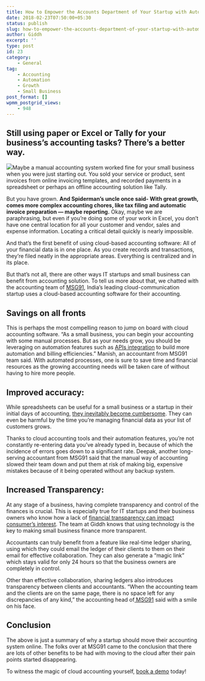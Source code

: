 ```yaml
---
title: How to Empower the Accounts Department of Your Startup with Automated Accounting
date: 2018-02-23T07:50:00+05:30
status: publish
slug: how-to-empower-the-accounts-department-of-your-startup-with-automated-accounting
author: Giddh
excerpt: ''
type: post
id: 23
category:
    - General
tag:
    - Accounting
    - Automation
    - Growth
    - Small Business
post_format: []
wpmm_postgrid_views:
    - 948
---
```

Still using paper or Excel or Tally for your business’s accounting tasks? There’s a better way.
-----------------------------------------------------------------------------------------------

![](../../uploads/2019/11/Gst-return-file.jpeg)Maybe a manual accounting system worked fine for your small business when you were just starting out. You sold your service or product, sent invoices from online invoicing templates, and recorded payments in a spreadsheet or perhaps an offline accounting solution like Tally.

But you have grown. **And Spiderman’s uncle once said- With great growth, comes more complex accounting chores, like tax filing and automatic invoice preparation — maybe reporting.** Okay, maybe we are paraphrasing, but even if you’re doing some of your work in Excel, you don’t have one central location for all your customer and vendor, sales and expense information. Locating a critical detail quickly is nearly impossible.

And that’s the first benefit of using cloud-based accounting software: All of your financial data is in one place. As you create records and transactions, they’re filed neatly in the appropriate areas. Everything is centralized and in its place.

But that’s not all, there are other ways IT startups and small business can benefit from accounting solution. To tell us more about that, we chatted with the accounting team of [MSG91](http://msg91.com/), India’s leading cloud-communication startup uses a cloud-based accounting software for their accounting.

Savings on all fronts
---------------------

This is perhaps the most compelling reason to jump on board with cloud accounting software. “As a small business, you can begin your accounting with some manual processes. But as your needs grow, you should be leveraging on automation features such as [APIs integration](https://developers.giddh.com/collection/giddh-api-integration/46/pages/140) to build more automation and billing efficiencies.” Manish, an accountant from MSG91 team said. With automated processes, one is sure to save time and financial resources as the growing accounting needs will be taken care of without having to hire more people.

Improved accuracy:
------------------

 While spreadsheets can be useful for a small business or a startup in their initial days of accounting, [they inevitably become cumbersome](https://blog.giddh.com/why-you-need-freedom-from-manual-business-processes-9b256d39eeb6). They can even be harmful by the time you’re managing financial data as your list of customers grows.

 Thanks to cloud accounting tools and their automation features, you’re not constantly re-entering data you’ve already typed in, because of which the incidence of errors goes down to a significant rate. Deepak, another long-serving accountant from MSG91 said that the manual way of accounting slowed their team down and put them at risk of making big, expensive mistakes because of it being operated without any backup system.

Increased Transparency:
-----------------------

At any stage of a business, having complete transparency and control of the finances is crucial. This is especially true for IT startups and their business owners who know how a lack of [financial transparency can impact consumer’s interest](https://insight.kellogg.northwestern.edu/article/how-transparent-accounting-leads-to-smarter-decisions). The team at Giddh knows that using technology is the key to making small business finance more transparent.

Accountants can truly benefit from a feature like real-time ledger sharing, using which they could email the ledger of their clients to them on their email for effective collaboration. They can also generate a “magic link” which stays valid for only 24 hours so that the business owners are completely in control.

Other than effective collaboration, sharing ledgers also introduces transparency between clients and accountants. “When the accounting team and the clients are on the same page, there is no space left for any discrepancies of any kind,” the accounting head of[ MSG91](https://msg91.com/) said with a smile on his face.

Conclusion
----------

The above is just a summary of why a startup should move their accounting system online. The folks over at MSG91 came to the conclusion that there are lots of other benefits to be had with moving to the cloud after their pain points started disappearing.

To witness the magic of cloud accounting yourself, [book a demo](https://giddh.com/) today!